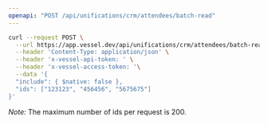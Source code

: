 ```yaml
---
openapi: "POST /api/unifications/crm/attendees/batch-read"
---
```


<RequestExample>

```bash Request
curl --request POST \
  --url https://app.vessel.dev/api/unifications/crm/attendees/batch-read \
  --header 'Content-Type: application/json' \
  --header 'x-vessel-api-token: ' \
  --header 'x-vessel-access-token: '\
  --data '{
  "include": { $native: false },
  "ids": ["123123", "456456", "5675675"]
}'
```

</RequestExample>

*Note:* The maximum number of ids per request is 200.
